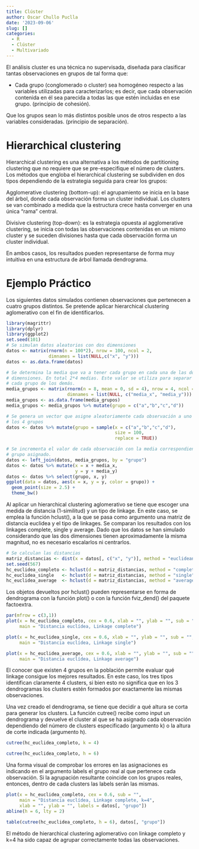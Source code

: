 ```yaml
---
title: Clúster
author: Oscar Chullo Puclla
date: '2023-09-06'
slug: []
categories:
  - R
  - Clúster
  - Multivariado
---
```


El análisis cluster es una técnica no supervisada, diseñada para clasificar tantas observaciones en grupos de tal forma que:

- Cada grupo (conglomerado o cluster) sea homogéneo respecto a las variables utilizadas para caracterizarlos; es decir, que cada observación contenida en él sea parecida a todas las que estén incluidas en ese grupo. (principio de cohesión).

Que los grupos sean lo más distintos posible unos de otros respecto a las variables consideradas. (principio de separación).

# Hierarchical clustering

Hierarchical clustering es una alternativa a los métodos de partitioning clustering que no requiere que se pre-especifique el número de clusters. Los métodos que engloba el hierarchical clustering se subdividen en dos tipos dependiendo de la estrategia seguida para crear los grupos:

Agglomerative clustering (bottom-up): el agrupamiento se inicia en la base del árbol, donde cada observación forma un cluster individual. Los clusters se van combinado a medida que la estructura crece hasta converger en una única “rama” central.

Divisive clustering (top-down): es la estrategia opuesta al agglomerative clustering, se inicia con todas las observaciones contenidas en un mismo cluster y se suceden divisiones hasta que cada observación forma un cluster individual.

En ambos casos, los resultados pueden representarse de forma muy intuitiva en una estructura de árbol llamada dendrograma.

# Ejemplo Práctico

Los siguientes datos simulados contienen observaciones que pertenecen a cuatro grupos distintos. Se pretende aplicar hierarchical clustering aglomerativo con el fin de identificarlos.

```r
library(magrittr)
library(dplyr)
library(ggplot2)
set.seed(101)
# Se simulan datos aleatorios con dos dimensiones
datos <- matrix(rnorm(n = 100*2), nrow = 100, ncol = 2,
                dimnames = list(NULL,c("x", "y")))
datos <- as.data.frame(datos)

# Se determina la media que va a tener cada grupo en cada una de las dos
# dimensiones. En total 2*4 medias. Este valor se utiliza para separar
# cada grupo de los demás.
media_grupos <- matrix(rnorm(n = 8, mean = 0, sd = 4), nrow = 4, ncol = 2,
                       dimnames = list(NULL, c("media_x", "media_y")))
media_grupos <- as.data.frame(media_grupos)
media_grupos <- media_grupos %>% mutate(grupo = c("a","b","c","d"))

# Se genera un vector que asigne aleatoriamente cada observación a uno de
# los 4 grupos
datos <- datos %>% mutate(grupo = sample(x = c("a","b","c","d"),
                                         size = 100,
                                         replace = TRUE))

# Se incrementa el valor de cada observación con la media correspondiente al
# grupo asignado.
datos <- left_join(datos, media_grupos, by = "grupo")
datos <- datos %>% mutate(x = x + media_x,
                          y = y + media_y)
datos <- datos %>% select(grupo, x, y)
ggplot(data = datos, aes(x = x, y = y, color = grupo)) +
  geom_point(size = 2.5) +
  theme_bw()
```

Al aplicar un hierarchical clustering aglomerativo se tiene que escoger una medida de distancia (1-similitud) y un tipo de linkage. En este caso, se emplea la función hclust(), a la que se pasa como argumento una matriz de distancia euclidea y el tipo de linkages. Se comparan los resultados con los linkages complete, single y average. Dado que los datos se han simulado considerando que las dos dimensiones tienen aproximadamente la misma magnitud, no es necesario escalarlos ni centrarlos.

```r
# Se calculan las distancias
matriz_distancias <- dist(x = datos[, c("x", "y")], method = "euclidean")
set.seed(567)
hc_euclidea_completo <- hclust(d = matriz_distancias, method = "complete")
hc_euclidea_single   <- hclust(d = matriz_distancias, method = "single")
hc_euclidea_average  <- hclust(d = matriz_distancias, method = "average")
```

Los objetos devueltos por hclust() pueden representarse en forma de dendrograma con la función plot() o con la función fviz_dend() del paquete factoextra.

```r
par(mfrow = c(3,1))
plot(x = hc_euclidea_completo, cex = 0.6, xlab = "", ylab = "", sub = "",
     main = "Distancia euclídea, Linkage complete")
```


```r
plot(x = hc_euclidea_single, cex = 0.6, xlab = "", ylab = "", sub = "",
     main = "Distancia euclídea, Linkage single")
```


```r
plot(x = hc_euclidea_average, cex = 0.6, xlab = "", ylab = "", sub = "",
     main = "Distancia euclídea, Linkage average")
```

El conocer que existen 4 grupos en la población permite evaluar qué linkage consigue los mejores resultados. En este caso, los tres tipos identifican claramente 4 clusters, si bien esto no significa que en los 3 dendrogramas los clusters estén formados por exactamente las mismas observaciones.

Una vez creado el dendrograma, se tiene que decidir a qué altura se corta para generar los clusters. La función cutree() recibe como input un dendrograma y devuelve el cluster al que se ha asignado cada observación dependiendo del número de clusters especificado (argumento k) o la altura de corte indicada (argumento h).

```r
cutree(hc_euclidea_completo, k = 4)
```

```r
cutree(hc_euclidea_completo, h = 6)
```

Una forma visual de comprobar los errores en las asignaciones es indicando en el argumento labels el grupo real al que pertenece cada observación. Si la agrupación resultante coincide con los grupos reales, entonces, dentro de cada clusters las labels serán las mismas.

```r
plot(x = hc_euclidea_completo, cex = 0.6, sub = "",
     main = "Distancia euclídea, Linkage complete, k=4",
     xlab = "", ylab = "", labels = datos[, "grupo"])
abline(h = 6, lty = 2)
```

```r
table(cutree(hc_euclidea_completo, h = 6), datos[, "grupo"])
```

El método de hierarchical clustering aglomerativo con linkage completo y k=4 ha sido capaz de agrupar correctamente todas las observaciones.



